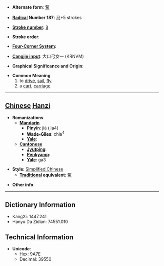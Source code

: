 * '''Alternate form''': [[駕]]

* '''[[Wiktionary:Chinese radical index| Radical]] Number 187''': [[Wiktionary:Chinese radical index 马|马]]+5 strokes

* '''[[Wiktionary:Chinese total strokes index|Stroke number]]''': [[Wiktionary:Chinese total strokes index 8|8]]

* '''Stroke order''': 

* '''[[Wiktionary:Chinese four corner index|Four-Corner System]]''': 

* '''[[Wiktionary:Chinese Cangjie index|Cangjie input]]''': 大口弓女一 (KRNVM)

* '''Graphical Significance and Origin''': 

* '''Common Meaning'''
*#to [[drive]], [[sail]], [[fly]]
*# a [[cart]], [[carriage]]


----

== [[Chinese]] [[Hanzi]] ==

* '''Romanizations'''
** '''[[Mandarin]]'''
*** '''[[Pinyin]]''': jià (jia4)
*** '''[[Wade-Giles]]''': chia<sup>4</sup>
*** '''[[Yale]]''': 
** '''[[Cantonese]]'''
*** '''[[Jyutping]]''':
*** '''[[Penkyamp]]''': 
*** '''[[Yale]]''': ga3

* '''Style''': [[Simplified Chinese]] 
** '''[[Traditional Chinese|Traditional]] equivalent''': [[駕]]

* '''Other info''': 

----

== Dictionary Information ==

* KangXi: 1447.241
* Hanyu Da Zidian: 74551.010

== Technical Information ==

* '''Unicode''':
** Hex: 9A7E
** Decimal: 39550